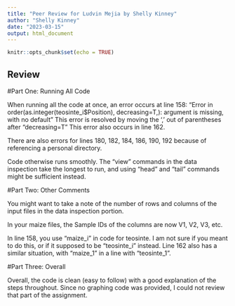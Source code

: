 ```yaml
---
title: "Peer Review for Ludvin Mejia by Shelly Kinney"
author: "Shelly Kinney"
date: "2023-03-15"
output: html_document
---
```


```r
knitr::opts_chunk$set(echo = TRUE)
```

## Review

#Part One: Running All Code

When running all the code at once, an error occurs at line 158:
"Error in order(as.integer(teosinte_i$Position), decreasing=T,):
  argument is missing, with no default"
This error is resolved by moving the ',' out of parentheses after "decreasing=T"
This error also occurs in line 162.

There are also errors for lines 180, 182, 184, 186, 190, 192 because of referencing a personal directory.

Code otherwise runs smoothly. 
The "view" commands in the data inspection take the longest to run, and using "head" and "tail" commands might be sufficient instead.

#Part Two: Other Comments

You might want to take a note of the number of rows and columns of the input files in the data inspection portion.

In your maize files, the Sample IDs of the columns are now V1, V2, V3, etc. 

In line 158, you use "maize_i" in code for teosinte. I am not sure if you meant to do this, or if it supposed to be "teosinte_i" instead.
Line 162 also has a similar situation, with "maize_1" in a line with "teosinte_1".

#Part Three: Overall

Overall, the code is clean (easy to follow) with a good explanation of the steps throughout. Since no graphing code was provided, I could not review that part of the assignment.

